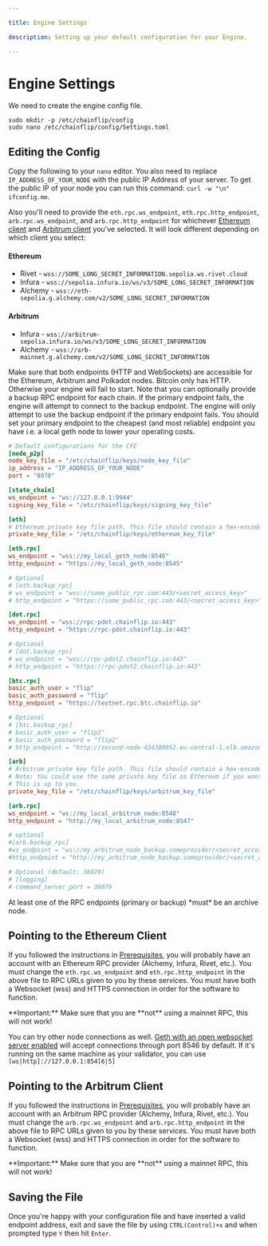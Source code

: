 ```yaml
---

title: Engine Settings

description: Setting up your default configuration for your Engine.

---
```



# Engine Settings

We need to create the engine config file.

```shell copy
sudo mkdir -p /etc/chainflip/config
sudo nano /etc/chainflip/config/Settings.toml
```

## Editing the Config

Copy the following to your `nano` editor. You also need to replace `IP_ADDRESS_OF_YOUR_NODE` with the public IP Address of your server. To get the public IP of your node you can run this command: `curl -w "\n" ifconfig.me`.&#x20;

Also you'll need to provide the `eth.rpc.ws_endpoint`, `eth.rpc.http_endpoint`, `arb.rpc.ws_endpoint`, and `arb.rpc.http_endpoint` for whichever [Ethereum client](#pointing-to-the-ethereum-client) and [Arbitrum client](#pointing-to-the-arbitrum-client) you've selected. It will look different depending on which client you select:

#### Ethereum

- Rivet - `wss://SOME_LONG_SECRET_INFORMATION.sepolia.ws.rivet.cloud`
- Infura - `wss://sepolia.infura.io/ws/v3/SOME_LONG_SECRET_INFORMATION`
- Alchemy - `wss://eth-sepolia.g.alchemy.com/v2/SOME_LONG_SECRET_INFORMATION`

#### Arbitrum

- Infura - `wss://arbitrum-sepolia.infura.io/ws/v3/SOME_LONG_SECRET_INFORMATION`
- Alchemy - `wss://arb-mainnet.g.alchemy.com/v2/SOME_LONG_SECRET_INFORMATION`

<Callout type="info">
Make sure that both endpoints (HTTP and WebSockets) are accessible for the Ethereum, Arbitrum and Polkadot nodes. Bitcoin only has HTTP. Otherwise your engine will fail to start.
</Callout>

<Callout type="info">
  Note that you can optionally provide a backup RPC endpoint for each chain. If
  the primary endpoint fails, the engine will attempt to connect to the backup
  endpoint. The engine will only attempt to use the backup endpoint if the
  primary endpoint fails. You should set your primary endpoint to the cheapest
  (and most reliable) endpoint you have i.e. a local geth node to lower
  your operating costs.
</Callout>

```toml
# Default configurations for the CFE
[node_p2p]
node_key_file = "/etc/chainflip/keys/node_key_file"
ip_address = "IP_ADDRESS_OF_YOUR_NODE"
port = "8078"

[state_chain]
ws_endpoint = "ws://127.0.0.1:9944"
signing_key_file = "/etc/chainflip/keys/signing_key_file"

[eth]
# Ethereum private key file path. This file should contain a hex-encoded private key.
private_key_file = "/etc/chainflip/keys/ethereum_key_file"

[eth.rpc]
ws_endpoint = "wss://my_local_geth_node:8546"
http_endpoint = "https://my_local_geth_node:8545"

# Optional
# [eth.backup_rpc]
# ws_endpoint = "wss://some_public_rpc.com:443/<secret_access_key>"
# http_endpoint = "https://some_public_rpc.com:443/<secret_access_key>"

[dot.rpc]
ws_endpoint = "wss://rpc-pdot.chainflip.io:443"
http_endpoint = "https://rpc-pdot.chainflip.io:443"

# Optional
# [dot.backup_rpc]
# ws_endpoint = "wss://rpc-pdot2.chainflip.io:443"
# http_endpoint = "https://rpc-pdot2.chainflip.io:443"

[btc.rpc]
basic_auth_user = "flip"
basic_auth_password = "flip"
http_endpoint = "https://testnet.rpc.btc.chainflip.io"

# Optional
# [btc.backup_rpc]
# basic_auth_user = "flip2"
# basic_auth_password = "flip2"
# http_endpoint = "http://second-node-424380952.eu-central-1.elb.amazonaws.com"

[arb]
# Arbitrum private key file path. This file should contain a hex-encoded private key.
# Note: You could use the same private key file as Ethereum if you want to use the same key for both chains.
# This is up to you.
private_key_file = "/etc/chainflip/keys/arbitrum_key_file"

[arb.rpc]
ws_endpoint = "ws://my_local_arbitrum_node:8548"
http_endpoint = "http://my_local_arbitrum_node:8547"

# optional
#[arb.backup_rpc]
#ws_endpoint = "ws://my_arbitrum_node_backup.someprovider/<secret_access_key>"
#http_endpoint = "http://my_arbitrum_node_backup.someprovider/<secret_access_key>"

# Optional (default: 36079)
# [logging]
# command_server_port = 36079

```

<Callout type="warning">
At least one of the RPC endpoints (primary or backup) *must* be an archive node.
</Callout>

## Pointing to the Ethereum Client

If you followed the instructions in [Prerequisites](prerequisites.md), you will probably have an account with an Ethereum RPC provider (Alchemy, Infura, Rivet, etc.). You must change the `eth.rpc.ws_endpoint` and `eth.rpc.http_endpoint` in the above file to RPC URLs given to you by these services. You must have both a Websocket (wss) and HTTPS connection in order for the software to function.

<Callout type="warning">
  **Important:** Make sure that you are **not** using a mainnet RPC, this will not
  work!
</Callout>

You can try other node connections as well. [Geth with an open websocket server enabled](https://geth.ethereum.org/docs/rpc/server#websocket-server) will accept connections through port 8546 by default. If it's running on the same machine as your validator, you can use `[ws|http]://127.0.0.1:854[6|5]`

## Pointing to the Arbitrum Client

If you followed the instructions in [Prerequisites](prerequisites.md), you will probably have an account with an Arbitrum RPC provider (Alchemy, Infura, Rivet, etc.). You must change the `arb.rpc.ws_endpoint` and `arb.rpc.http_endpoint` in the above file to RPC URLs given to you by these services. You must have both a Websocket (wss) and HTTPS connection in order for the software to function.

<Callout type="warning">
  **Important:** Make sure that you are **not** using a mainnet RPC, this will not
  work!
</Callout>

## Saving the File

Once you're happy with your configuration file and have inserted a valid endpoint address, exit and save the file by using `CTRL(Control)+x` and when prompted type `Y` then hit `Enter`.
